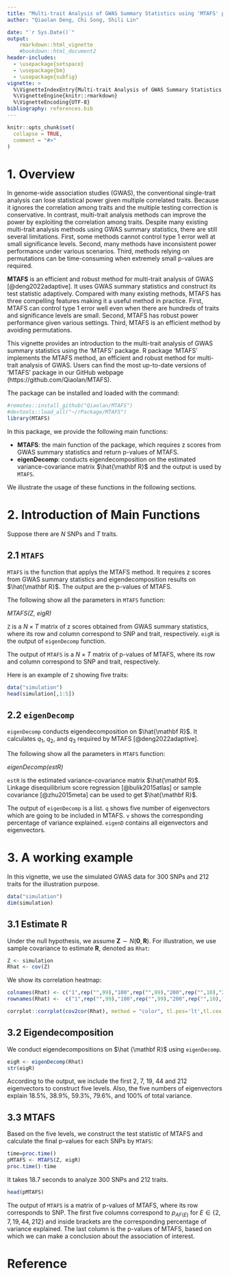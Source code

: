 ```yaml
---
title: "Multi-trait Analysis of GWAS Summary Statistics using 'MTAFS' package"
author: "Qiaolan Deng, Chi Song, Shili Lin"

date: "`r Sys.Date()`"
output: 
    rmarkdown::html_vignette
    #bookdown::html_document2
header-includes:
  - \usepackage{setspace}
  - \usepackage{bm}
  - \usepackage{subfig}
vignette: >
  %\VignetteIndexEntry{Multi-trait Analysis of GWAS Summary Statistics using 'MTAFS' package}
  %\VignetteEngine{knitr::rmarkdown}
  %\VignetteEncoding{UTF-8}
bibliography: references.bib
---
```


```r
knitr::opts_chunk$set(
  collapse = TRUE,
  comment = "#>"
)
```


# 1. Overview

In genome-wide association studies (GWAS), the conventional single-trait analysis can lose statistical power given multiple correlated traits. Because it ignores the correlation among traits and the multiple testing correction is conservative. In contrast, multi-trait analysis methods can improve the power by exploiting the correlation among traits. Despite many existing multi-trait analysis methods using GWAS summary statistics, there are still several limitations. First, some methods cannot control type 1 error well at small significance levels. Second, many methods have inconsistent power performance under various scenarios. Third, methods relying on permutations can be time-consuming when extremely small p-values are required.

**MTAFS** is an efficient and robust method for multi-trait analysis of GWAS [@deng2022adaptive]. It uses GWAS summary statistics and construct its test statistic adaptively. Compared with many existing methods, MTAFS has three compelling features making it a useful method in practice. First, MTAFS can control type 1 error well even when there are hundreds of traits and significance levels are small. Second, MTAFS has robust power performance given various settings. Third, MTAFS is an efficient method by avoiding permutations.


This vignette provides an introduction to the multi-trait analysis of GWAS summary statistics using the 'MTAFS' package. R package 'MTAFS' implements the MTAFS method, an efficient and robust method for multi-trait analysis of GWAS. Users can find the most up-to-date versions of ‘MTAFS’ package in our GitHub webpage (https://github.com/Qiaolan/MTAFS).

The package can be installed and loaded with the command:
```r
#remotes::install_github("Qiaolan/MTAFS")
#devtools::load_all("~/rPackage/MTAFS")
library(MTAFS)
```


In this package, we provide the following main functions:

- **MTAFS**: the main function of the package, which requires z scores from GWAS summary statistics and return p-values of MTAFS.
- **eigenDecomp**: conducts eigendecomposition on the estimated variance-covariance matrix $\hat{\mathbf R}$ and the output is used by `MTAFS`.


We illustrate the usage of these functions in the following sections.



# 2. Introduction of Main Functions

Suppose there are $N$ SNPs and $T$ traits. 
 
## 2.1 `MTAFS`

`MTAFS` is the function that applys the MTAFS method. It requires z scores from GWAS summary statistics and eigendecomposition results on $\hat{\mathbf R}$. The output are the p-values of MTAFS.


The following show all the parameters in `MTAFS` function:

*MTAFS(Z, eigR)*

`Z` is a $N \times T$ matrix of z scores obtained from GWAS summary statistics, where its row and column correspond to SNP and trait, respectively. `eigR` is the output of `eigenDecomp` function.

The output of `MTAFS` is a $N \times T$ matrix of p-values of MTAFS, where its row and column correspond to SNP and trait, respectively.

Here is an example of `Z` showing five traits:

```r
data("simulation")
head(simulation[,1:5])
```


## 2.2 `eigenDecomp`

`eigenDecomp` conducts eigendecomposition on $\hat{\mathbf R}$. It calculates $q_1$, $q_2$, and $q_3$ required by MTAFS [@deng2022adaptive]. 


The following show all the parameters in `MTAFS` function:

*eigenDecomp(estR)*

`estR` is the estimated variance-covariance matrix $\hat{\mathbf R}$. Linkage disequilibrium score regression [@bulik2015atlas] or sample covariance [@zhu2015meta] can be used to get $\hat{\mathbf R}$.

The output of `eigenDecomp` is a list. `q` shows five number of eigenvectors which are going to be included in MTAFS. `v` shows the corresponding percentage of variance explained. `eigenD` contains all eigenvectors and eigenvectors. 



# 3. A working example

In this vignette, we use the simulated GWAS data for $300$ SNPs and $212$ traits for the illustration purpose.

```r
data("simulation")
dim(simulation)
```


## 3.1 Estimate $\mathbf R$

Under the null hypothesis, we assume $\mathbf Z \sim N(\mathbf 0, \mathbf R)$. For illustration, we use sample covariance to estimate $\mathbf R$, denoted as `Rhat`:

```r
Z <- simulation
Rhat <- cov(Z)
```

We show its correlation heatmap:

```r
colnames(Rhat) <- c("1",rep("",99),"100",rep("",99),"200",rep("",10),"212")
rownames(Rhat) <-  c("1",rep("",99),"100",rep("",99),"200",rep("",10),"212")
```

```r
corrplot::corrplot(cov2cor(Rhat), method = "color", tl.pos='lt',tl.cex = 0.8, tl.col = "black", mar = c(1,1,1,1), title = "")
```


## 3.2 Eigendecomposition

We conduct eigendecompositions on $\hat {\mathbf R}$ using `eigenDecomp`.

```r
eigR <- eigenDecomp(Rhat)
str(eigR)
```

According to the output, we include the first 2, 7, 19, 44 and 212 eigenvectors to construct five levels. Also, the five numbers of eigenvectors explain $18.5\%$, $38.9\%$, $59.3\%$, $79.6\%$, and $100 \%$ of total variance.


## 3.3 MTAFS

Based on the five levels, we construct the test statistic of MTAFS and calculate the final p-values for each SNPs by `MTAFS`:

```r
time=proc.time()
pMTAFS <- MTAFS(Z, eigR)
proc.time()-time
```

It takes 18.7 seconds to analyze 300 SNPs and 212 traits.

```r
head(pMTAFS)
```

The output of `MTAFS` is a matrix of p-values of MTAFS, where its row corresponds to SNP. The first five columns correspond to $p_{AF(E)}$ for $E \in \{2, 7, 19, 44, 212\}$ and inside brackets are the corresponding percentage of variance explained. The last column is the p-values of MTAFS, based on which we can make a conclusion about the association of interest.

# Reference
